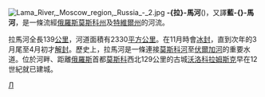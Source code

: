 [[File:Lama_River,_Moscow_region,_Russia_-_2.jpg|thumb]]
'''-{拉}-馬河'''({{lang|ru|'''Лама'''}})，又譯'''藍-{}-馬河'''，是一條流經[[俄羅斯|俄羅斯]][[莫斯科州|莫斯科州]]及[[特維爾州|特維爾州]]的河流。

拉馬河全長139[[公里|公里]]，河道面積有2330[[平方公里|平方公里]]。在11月時會[[冰封|冰封]]，直到次年的3月尾至4月初才[[解封|解封]]。歷史上，拉馬河是一條連接[[莫斯科河|莫斯科河]]至[[伏爾加河|伏爾加河]]的重要水道。位於河畔、距離[[俄羅斯|俄羅斯]]首都[[莫斯科|莫斯科]]西北129公里的古城[[沃洛科拉姆斯克|沃洛科拉姆斯克]]早在12世紀就已建城。



[[Category:伏爾加河|Л]]